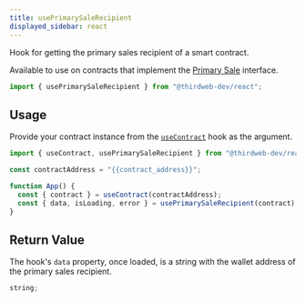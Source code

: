 ```yaml
---
title: usePrimarySaleRecipient
displayed_sidebar: react
---
```


Hook for getting the primary sales recipient of a smart contract.

Available to use on contracts that implement the [Primary Sale](/contractkit/extension-contracts/primarysale) interface.

```jsx
import { usePrimarySaleRecipient } from "@thirdweb-dev/react";
```

## Usage

Provide your contract instance from the [`useContract`](react/hooks/usecontract) hook as the argument.

```jsx
import { useContract, usePrimarySaleRecipient } from "@thirdweb-dev/react";

const contractAddress = "{{contract_address}}";

function App() {
  const { contract } = useContract(contractAddress);
  const { data, isLoading, error } = usePrimarySaleRecipient(contract);
}
```

## Return Value

The hook's `data` property, once loaded, is a string with the wallet address of the primary sales recipient.

```jsx
string;
```

